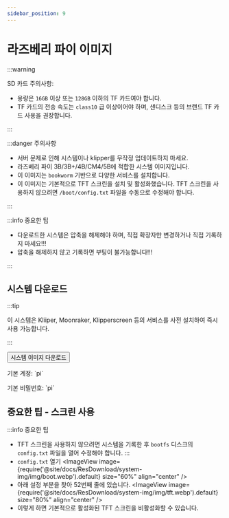 ```yaml
---
sidebar_position: 9
---
```







# 라즈베리 파이 이미지


  :::warning

  SD 카드 주의사항:

  * 용량은 `16GB` 이상 또는 `128GB` 이하의 TF 카드여야 합니다.
  * TF 카드의 전송 속도는 `class10` 급 이상이어야 하며, 샌디스크 등의 브랜드 TF 카드 사용을 권장합니다.

  :::

  :::danger 주의사항

  * 서버 문제로 인해 시스템이나 klipper를 무작정 업데이트하지 마세요.
  * 라즈베리 파이 3B/3B+/4B/CM4/5B에 적합한 시스템 이미지입니다.
  * 이 이미지는 `bookworm` 기반으로 다양한 서비스를 설치합니다.
  * 이 이미지는 기본적으로 TFT 스크린을 설치 및 활성화했습니다. TFT 스크린을 사용하지 않으려면 `/boot/config.txt` 파일을 수동으로 수정해야 합니다.

  :::

  :::info 중요한 팁

  * 다운로드한 시스템은 압축을 해제해야 하며, 직접 확장자만 변경하거나 직접 기록하지 마세요!!!
  * 압축을 해제하지 않고 기록하면 부팅이 불가능합니다!!!

  :::


## 시스템 다운로드

  <Tabs>
    <TabItem value="flyos" label="라즈베리 파이 이미지" default>

  :::tip

  이 시스템은 Kliiper, Moonraker, Klipperscreen 등의 서비스를 사전 설치하여 즉시 사용 가능합니다.

  :::

  <Button variant="contained" disableElevation href="https://cdn.mellow.klipper.cn/IMG/Beta/RPI-TFT-IMG-new.img.xz">시스템 이미지 다운로드</Button>

  <Tabs>
  <TabItem value="fly" label="일반 사용자" default>
  <p>기본 계정: `pi`</p>
  <p>기본 비밀번호: `pi`</p>
    </TabItem>
  </Tabs>
    </TabItem>
  </Tabs>

## 중요한 팁 - 스크린 사용
  :::info 중요한 팁
  * TFT 스크린을 사용하지 않으려면 시스템을 기록한 후 `bootfs` 디스크의 `config.txt` 파일을 열어 수정해야 합니다.
  :::
  * `config.txt` 열기
    <ImageView image={require('@site/docs/ResDownload/system-img/img/boot.webp').default} size="60%" align="center" />
  * 아래 설정 부분을 찾아 52번째 줄에 있습니다.
    <ImageView image={require('@site/docs/ResDownload/system-img/img/tft.webp').default} size="80%" align="center" />
  * 이렇게 하면 기본적으로 활성화된 TFT 스크린을 비활성화할 수 있습니다.